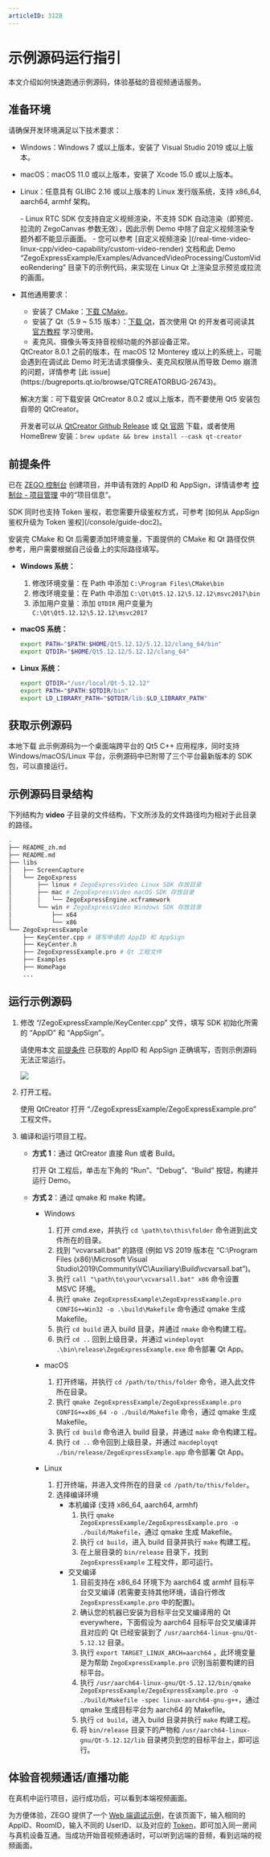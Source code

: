 ```yaml
---
articleID: 3128
---
```

# 示例源码运行指引

本文介绍如何快速跑通示例源码，体验基础的音视频通话服务。

## 准备环境

请确保开发环境满足以下技术要求：

* Windows：Windows 7 或以上版本，安装了 Visual Studio 2019 或以上版本。
* macOS：macOS 11.0 或以上版本，安装了 Xcode 15.0 或以上版本。
* Linux：任意具有 GLIBC 2.16 或以上版本的 Linux 发行版系统，支持 x86_64, aarch64, armhf 架构。

    <Note title="说明">
    - Linux RTC SDK 仅支持自定义视频渲染，不支持 SDK 自动渲染（即预览、拉流的 ZegoCanvas 参数无效），因此示例 Demo 中除了自定义视频渲染专题外都不能显示画面。
    - 您可以参考 [自定义视频渲染 ](/real-time-video-linux-cpp/video-capability/custom-video-render) 文档和此 Demo “ZegoExpressExample/Examples/AdvancedVideoProcessing/CustomVideoRendering” 目录下的示例代码，来实现在 Linux Qt 上渲染显示预览或拉流的画面。
    
    </Note>

- 其他通用要求：
    * 安装了 CMake：[下载 CMake](https://cmake.org/download/)。
    * 安装了 Qt（5.9 ~ 5.15 版本）：[下载 Qt](https://download.qt.io/archive/qt/)，首次使用 Qt 的开发者可阅读其 [官方教程](https://doc.qt.io/qt-5/gettingstarted.html) 学习使用。
    * 麦克风、摄像头等支持音视频功能的外部设备正常。

    <Warning title="注意">
    QtCreator 8.0.1 之前的版本，在 macOS 12 Monterey 或以上的系统上，可能会遇到在调试此 Demo 时无法请求摄像头、麦克风权限从而导致 Demo 崩溃的问题，详情参考 [此 issue](https://bugreports.qt.io/browse/QTCREATORBUG-26743)。

    解决方案：可下载安装 QtCreator 8.0.2 或以上版本，而不要使用 Qt5 安装包自带的 QtCreator。

    开发者可以从 [QtCreator Github Release](https://github.com/qt-creator/qt-creator/releases) 或 [Qt 官网](https://download.qt.io/official_releases/qtcreator/) 下载，或者使用 HomeBrew 安装：`brew update && brew install --cask qt-creator`
    </Warning>

## 前提条件

已在 [ZEGO 控制台](https://console.zego.im) 创建项目，并申请有效的 AppID 和 AppSign，详情请参考 [控制台 - 项目管理](/console/guide-doc2) 中的“项目信息”。

<Warning title="注意">
SDK 同时也支持 Token 鉴权，若您需要升级鉴权方式，可参考 [如何从 AppSign 鉴权升级为 Token 鉴权](/console/guide-doc2)。
</Warning>

安装完 CMake 和 Qt 后需要添加环境变量，下面提供的 CMake 和 Qt 路径仅供参考，用户需要根据自己设备上的实际路径填写。

- **Windows 系统：**

   1. 修改环境变量：在 Path 中添加 `C:\Program Files\CMake\bin`
   2. 修改环境变量：在 Path 中添加 `C:\Qt\Qt5.12.12\5.12.12\msvc2017\bin`
   3. 添加用户变量：添加 `QTDIR` 用户变量为 `C:\Qt\Qt5.12.12\5.12.12\msvc2017`

- **macOS 系统：**

  ```bash
  export PATH="$PATH:$HOME/Qt5.12.12/5.12.12/clang_64/bin"
  export QTDIR="$HOME/Qt5.12.12/5.12.12/clang_64"
  ```

- **Linux 系统：**

  ```bash
  export QTDIR="/usr/local/Qt-5.12.12"
  export PATH="$PATH:$QTDIR/bin"
  export LD_LIBRARY_PATH="$QTDIR/lib:$LD_LIBRARY_PATH"
  ```
## 获取示例源码
<Card title="示例源码" href="https://artifact-sdk.zego.im/express/video/windows-csharp/zego-express-video-windows-csharp.zip">
本地下载
</Card>
<Note title="说明">
此示例源码为一个桌面端跨平台的 Qt5 C++ 应用程序，同时支持 Windows/macOS/Linux 平台，示例源码中已附带了三个平台最新版本的 SDK 包，可以直接运行。
</Note>

## 示例源码目录结构

下列结构为 **video** 子目录的文件结构，下文所涉及的文件路径均为相对于此目录的路径。

```bash
.
├── README_zh.md
├── README.md
├── libs
│   ├── ScreenCapture
│   └── ZegoExpress
│       ├── linux # ZegoExpressVideo Linux SDK 存放目录
│       ├── mac # ZegoExpressVideo macOS SDK 存放目录
│       │   └── ZegoExpressEngine.xcframework
│       └── win # ZegoExpressVideo Windows SDK 存放目录
│           ├── x64
│           └── x86
└── ZegoExpressExample
    ├── KeyCenter.cpp # 填写申请的 AppID 和 AppSign
    ├── KeyCenter.h
    ├── ZegoExpressExample.pro # Qt 工程文件
    ├── Examples
    ├── HomePage
    ...
```

## 运行示例源码

1. 修改 “/ZegoExpressExample/KeyCenter.cpp” 文件，填写 SDK 初始化所需的 “AppID” 和 “AppSign”。

    <Warning title="注意">


    请使用本文 [前提条件](#前提条件) 已获取的 AppID 和 AppSign 正确填写，否则示例源码无法正常运行。
    </Warning>

    <Frame width="512" height="auto">
        <img src="https://storage.zego.im/sdk-doc/Pics/QuickStart/sample_code/sample_code_win.png" />
    </Frame>

2. 打开工程。

    使用 QtCreator 打开 “./ZegoExpressExample/ZegoExpressExample.pro” 工程文件。

3. 编译和运行项目工程。

    - **方式 1**：通过 QtCreator 直接 Run 或者 Build。

        打开 Qt 工程后，单击左下角的 “Run”、“Debug”、“Build” 按钮，构建并运行 Demo。

    - **方式 2**：通过 qmake 和 make 构建。

        * Windows

            1. 打开 cmd.exe，并执行 `cd \path\to\this\folder` 命令进到此文件所在的目录。
            2. 找到 “vcvarsall.bat” 的路径 (例如 VS 2019 版本在 “C:\Program Files (x86)\Microsoft Visual Studio\2019\Community\VC\Auxiliary\Build\vcvarsall.bat”)。
            3. 执行 `call "\path\to\your\vcvarsall.bat" x86` 命令设置 MSVC 环境。
            4. 执行 `qmake ZegoExpressExample\ZegoExpressExample.pro CONFIG+=Win32 -o .\build\Makefile` 命令通过 qmake 生成 Makefile。
            5. 执行 `cd build` 进入 build 目录，并通过 `nmake` 命令构建工程。
            6. 执行 `cd ..` 回到上级目录，并通过 `windeployqt .\bin\release\ZegoExpressExample.exe` 命令部署 Qt App。

        * macOS

            1. 打开终端，并执行 `cd /path/to/this/folder` 命令，进入此文件所在目录。
            2. 执行 `qmake ZegoExpressExample/ZegoExpressExample.pro CONFIG+=x86_64 -o ./build/Makefile` 命令，通过 qmake 生成 Makefile。
            3. 执行 `cd build` 命令进入 build 目录，并通过 `make` 命令构建工程。
            4. 执行 `cd ..` 命令回到上级目录，并通过 `macdeployqt ./bin/release/ZegoExpressExample.app` 命令部署 Qt App。

        * Linux

            1. 打开终端，并进入文件所在的目录 `cd /path/to/this/folder`。
            2. 选择编译环境
                * 本机编译 (支持 x86_64, aarch64, armhf)
                    1. 执行 `qmake ZegoExpressExample/ZegoExpressExample.pro -o ./build/Makefile`，通过 qmake 生成 Makefile。
                    2. 执行 `cd build`，进入 build 目录并执行 `make` 构建工程。
                    3. 在上层目录的 `bin/release` 目录下，找到 `ZegoExpressExample` 工程文件，即可运行。
                * 交叉编译
                    1. 目前支持在 x86_64 环境下为 aarch64 或 armhf 目标平台交叉编译 (若需要支持其他环境，请自行修改 `ZegoExpressExample.pro` 中的配置)。
                    2. 确认您的机器已安装为目标平台交叉编译用的 Qt everywhere，下面假设为 aarch64 目标平台交叉编译并且对应的 Qt 已经安装到了 `/usr/aarch64-linux-gnu/Qt-5.12.12` 目录。
                    3. 执行 `export TARGET_LINUX_ARCH=aarch64` ，此环境变量是为帮助 `ZegoExpressExample.pro` 识别当前要构建的目标平台。
                    4. 执行 `/usr/aarch64-linux-gnu/Qt-5.12.12/bin/qmake ZegoExpressExample/ZegoExpressExample.pro -o ./build/Makefile -spec linux-aarch64-gnu-g++`，通过 qmake 生成目标平台为 aarch64 的 Makefile。
                    5. 执行 `cd build`，进入 build 目录并执行 `make` 构建工程。
                    6. 将 `bin/release` 目录下的产物和 `/usr/aarch64-linux-gnu/Qt-5.12.12/lib` 目录拷贝到您的目标平台上，即可运行。

## 体验音视频通话/直播功能

在真机中运行项目，运行成功后，可以看到本端视频画面。

为方便体验，ZEGO 提供了一个 [Web 端调试示例](https://zegodev.github.io/zego-express-webrtc-sample/assistDev/index.html)，在该页面下，输入相同的 AppID、RoomID，输入不同的 UserID、以及对应的 [Token](/console/development-assistance/app-development-assistance)，即可加入同一房间与真机设备互通。当成功开始音视频通话时，可以听到远端的音频，看到远端的视频画面。

